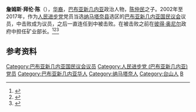 '''詹姆斯·拜伦·陈'''（{{bd|1963年|6月13日||}}），[[华裔|华裔]]，[[巴布亚新几内亚|巴布亚新几内亚]]政治人物，[[陈仲民|陈仲民]]之子。2002年至2017年，作为[[人民进步党_(巴布亚新几内亚)|人民进步党]]党员当选[[纳马塔奈县|纳马塔奈县]]选区的[[巴布亚新几内亚国民议会|巴布亚新几内亚国民议会]]议员，{{link-en|2002年巴布亚新几内亚大选|2002 Papua New Guinean general election}}中击败{{link-en|Ephraim Apelis}}成为议员，之后一直连任到{{link-en|2017年巴布亚新几内亚大选|2017 Papua New Guinean general election}}中被{{link-en|Walter Schnaubelt}}击败。在被{{link-en|Walter Schnaubelt}}击败之前在[[彼得·奥尼尔|彼得·奥尼尔]]政府中担任矿业部长。<ref>{{cite web|url=http://www.parliament.gov.pg/index.php/member-of-parliament/bio/view/namatanai-district|title=Hon. James Byron Chan, MP - National Parliament of Papua New Guinea|archiveurl=https://web.archive.org/web/20170709070620/http://www.parliament.gov.pg/index.php/member-of-parliament/bio/view/namatanai-district|archivedate=2017-07-09}}</ref><ref>{{cite web | url=http://www.pngec.gov.pg/docs/default-source/default-document-library/nominations.pdf?sfvrsn=0 | title=Nominations By Electorate | publisher=PNG Electoral Commission | accessdate=15 June 2017 | archive-url=https://web.archive.org/web/20170712121652/http://www.pngec.gov.pg/docs/default-source/default-document-library/nominations.pdf?sfvrsn=0 | archive-date=12 July 2017}}</ref><ref>{{cite news | url=http://www.looppng.com/elections/chan-out-schnaubelt-62915 | title=Chan out, Schnaubelt in | work=Loop PNG | date=15 July 2017 | accessdate=15 July 2017 | archive-url=https://web.archive.org/web/20170716095738/http://www.looppng.com/elections/chan-out-schnaubelt-62915 | archive-date=16 July 2017}}</ref>

== 参考资料 ==
{{Reflist}}

{{s-start}}
{{s-par|png}}
{{s-bef|before={{link-en|Ephraim Apelis}}}}
{{s-ttl|title=[[纳马塔奈县|纳马塔奈县]]选区|years=2002–2017}}
{{s-aft|after={{link-en|Walter Schnaubelt}}}}
{{s-end}}

{{DEFAULTSORT:Chan, Byron}}
[[Category:巴布亚新几内亚国民议会议员|Category:巴布亚新几内亚国民议会议员]]
[[Category:人民进步党_(巴布亚新几内亚)党员|Category:人民进步党 (巴布亚新几内亚)党员]]
[[Category:巴布亚新几内亚华人|Category:巴布亚新几内亚华人]]
[[Category:纳马塔奈人|Category:纳马塔奈人]]
[[Category:台山人|Category:台山人]]
[[Category:陈姓|B]]